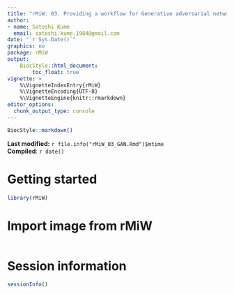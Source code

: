 ```yaml
---
title: "rMiW: 03. Providing a workflow for Generative adversarial networks (GAN) with R"
author: 
- name: Satoshi Kume
  email: satoshi.kume.1984@gmail.com
date: "`r Sys.Date()`"
graphics: no
package: rMiW
output:
    BiocStyle::html_document:
        toc_float: true
vignette: >
    %\VignetteIndexEntry{rMiW}
    %\VignetteEncoding{UTF-8}
    %\VignetteEngine{knitr::rmarkdown}
editor_options: 
  chunk_output_type: console
---
```


```r
BiocStyle::markdown()
```

**Last modified:** `r file.info("rMiW_03_GAN.Rmd")$mtime`<br />
**Compiled**: `r date()`

# Getting started

```r
library(rMiW)
```

# Import image from rMiW

```r



```


# Session information {.unnumbered}

```r
sessionInfo()
```

